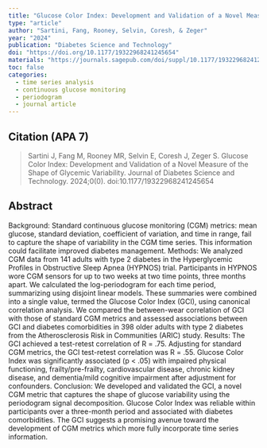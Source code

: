 ```yaml
---
title: "Glucose Color Index: Development and Validation of a Novel Measure of the Shape of Glycemic Variability"
type: "article"
author: "Sartini, Fang, Rooney, Selvin, Coresh, & Zeger"
year: "2024"
publication: "Diabetes Science and Technology"
doi: "https://doi.org/10.1177/19322968241245654"
materials: "https://journals.sagepub.com/doi/suppl/10.1177/19322968241245654/suppl_file/sj-docx-1-dst-10.1177_19322968241245654.docx"
toc: false
categories:
  - time series analysis
  - continuous glucose monitoring
  - periodogram
  - journal article
---
```


## Citation (APA 7)

> Sartini J, Fang M, Rooney MR, Selvin E, Coresh J, Zeger S. Glucose Color Index: Development and Validation of a Novel Measure of the Shape of Glycemic Variability. Journal of Diabetes Science and Technology. 2024;0(0). doi:10.1177/19322968241245654

## Abstract

Background: Standard continuous glucose monitoring (CGM) metrics: mean glucose, standard deviation, coefficient of variation, and time in range, fail to capture the shape of variability in the CGM time series. This information could facilitate improved diabetes management. Methods: We analyzed CGM data from 141 adults with type 2 diabetes in the Hyperglycemic Profiles in Obstructive Sleep Apnea (HYPNOS) trial. Participants in HYPNOS wore CGM sensors for up to two weeks at two time points, three months apart. We calculated the log-periodogram for each time period, summarizing using disjoint linear models. These summaries were combined into a single value, termed the Glucose Color Index (GCI), using canonical correlation analysis. We compared the between-wear correlation of GCI with those of standard CGM metrics and assessed associations between GCI and diabetes comorbidities in 398 older adults with type 2 diabetes from the Atherosclerosis Risk in Communities (ARIC) study. Results: The GCI achieved a test-retest correlation of R = .75. Adjusting for standard CGM metrics, the GCI test-retest correlation was R = .55. Glucose Color Index was significantly associated (p \< .05) with impaired physical functioning, frailty/pre-frailty, cardiovascular disease, chronic kidney disease, and dementia/mild cognitive impairment after adjustment for confounders. Conclusion: We developed and validated the GCI, a novel CGM metric that captures the shape of glucose variability using the periodogram signal decomposition. Glucose Color Index was reliable within participants over a three-month period and associated with diabetes comorbidities. The GCI suggests a promising avenue toward the development of CGM metrics which more fully incorporate time series information.
